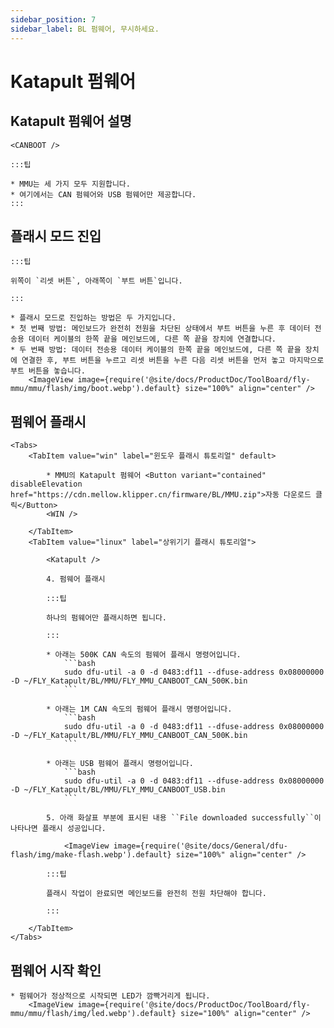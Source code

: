 ```yaml
---
sidebar_position: 7
sidebar_label: BL 펌웨어, 무시하세요.
---
```



# Katapult 펌웨어

## Katapult 펌웨어 설명

    <CANBOOT />

    :::팁

    * MMU는 세 가지 모두 지원합니다.
    * 여기에서는 CAN 펌웨어와 USB 펌웨어만 제공합니다.
    :::

## 플래시 모드 진입

    :::팁

    위쪽이 `리셋 버튼`, 아래쪽이 `부트 버튼`입니다.

    :::

    * 플래시 모드로 진입하는 방법은 두 가지입니다.
    * 첫 번째 방법: 메인보드가 완전히 전원을 차단된 상태에서 부트 버튼을 누른 후 데이터 전송용 데이터 케이블의 한쪽 끝을 메인보드에, 다른 쪽 끝을 장치에 연결합니다.
    * 두 번째 방법: 데이터 전송용 데이터 케이블의 한쪽 끝을 메인보드에, 다른 쪽 끝을 장치에 연결한 후, 부트 버튼을 누르고 리셋 버튼을 누른 다음 리셋 버튼을 먼저 놓고 마지막으로 부트 버튼을 놓습니다.
        <ImageView image={require('@site/docs/ProductDoc/ToolBoard/fly-mmu/mmu/flash/img/boot.webp').default} size="100%" align="center" />

## 펌웨어 플래시

    <Tabs>
        <TabItem value="win" label="윈도우 플래시 튜토리얼" default>
        
            * MMU의 Katapult 펌웨어 <Button variant="contained" disableElevation href="https://cdn.mellow.klipper.cn/firmware/BL/MMU.zip">자동 다운로드 클릭</Button>
            <WIN />
            
        </TabItem>
        <TabItem value="linux" label="상위기기 플래시 튜토리얼">
            
            <Katapult />

            4. 펌웨어 플래시

            :::팁

            하나의 펌웨어만 플래시하면 됩니다.

            :::

            * 아래는 500K CAN 속도의 펌웨어 플래시 명령어입니다.
                ```bash
                sudo dfu-util -a 0 -d 0483:df11 --dfuse-address 0x08000000 -D ~/FLY_Katapult/BL/MMU/FLY_MMU_CANBOOT_CAN_500K.bin
                ```
                       
            * 아래는 1M CAN 속도의 펌웨어 플래시 명령어입니다.
                ```bash
                sudo dfu-util -a 0 -d 0483:df11 --dfuse-address 0x08000000 -D ~/FLY_Katapult/BL/MMU/FLY_MMU_CANBOOT_CAN_500K.bin
                ```

            * 아래는 USB 펌웨어 플래시 명령어입니다.
                ```bash
                sudo dfu-util -a 0 -d 0483:df11 --dfuse-address 0x08000000 -D ~/FLY_Katapult/BL/MMU/FLY_MMU_CANBOOT_USB.bin
                ```

            5. 아래 화살표 부분에 표시된 내용 ``File downloaded successfully``이 나타나면 플래시 성공입니다.

                <ImageView image={require('@site/docs/General/dfu-flash/img/make-flash.webp').default} size="100%" align="center" />

            :::팁

            플래시 작업이 완료되면 메인보드를 완전히 전원 차단해야 합니다.

            :::

        </TabItem>
    </Tabs>

## 펌웨어 시작 확인

    * 펌웨어가 정상적으로 시작되면 LED가 깜빡거리게 됩니다.
        <ImageView image={require('@site/docs/ProductDoc/ToolBoard/fly-mmu/mmu/flash/img/led.webp').default} size="100%" align="center" />